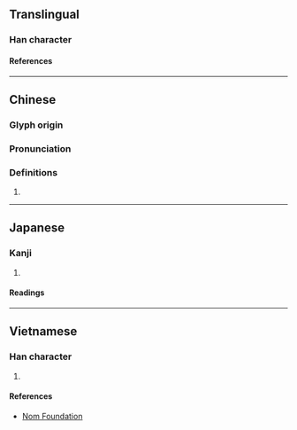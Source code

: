 {{character info}}
==Translingual==

===Han character===
{{Han char|rn=61|rad=心|as=12|sn=15|four=95033|canj=PJIP|ids=⿰忄惠}}

====References====
{{Han ref|kx=0402.180|dkj=11212|dj=0742.190|hdz=42353.080|uh=6193}}

----

==Chinese==
{{zh-forms|alt=惠,譓}}

===Glyph origin===
{{Han etym}}

===Pronunciation===
{{zh-pron
|m=huì
|m-s=
|dg=
|c=wai6
|c-t=
|g=
|h=pfs=
|j=
|mb=
|md=
|mn=
|mn-t=
|w=
|x=
|mc=y
|oc=y
|cat=v
}}

===Definitions===
{{head|zh|Han character}}

# {{rfdef|zh}}

----

==Japanese==

===Kanji===
{{ja-kanji|grade=|rs=心12}}

# {{rfdef|ja|sort=心12}}

====Readings====
{{ja-readings
|on=けい, え
|kun=いつくしむ
}}

----

==Vietnamese==

===Han character===
{{vi-readings|rs=心12|reading=huệ}}

# {{rfdef|vi|sort=心12}}

====References====
* [http://nomfoundation.org/common/nom_details.php?codepoint=6193 Nom Foundation]